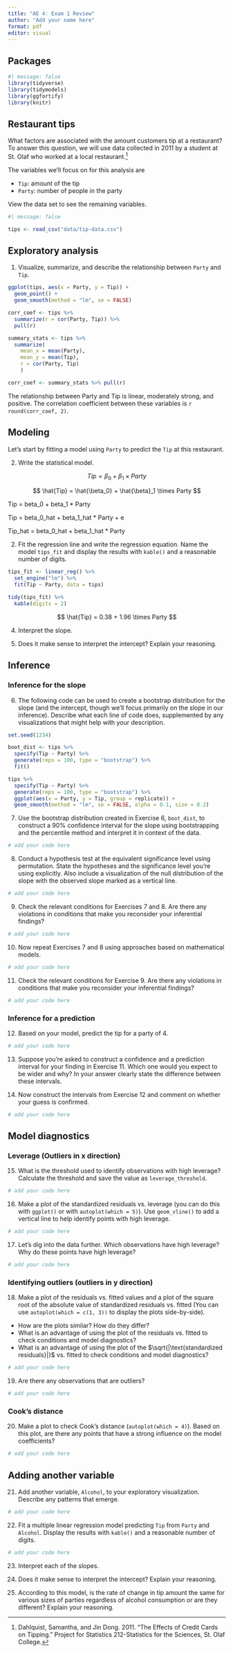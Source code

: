```yaml
---
title: "AE 4: Exam 1 Review"
author: "Add your name here"
format: pdf
editor: visual
---
```


## Packages

```r
#| message: false
library(tidyverse)
library(tidymodels)
library(ggfortify)
library(knitr)
```

## Restaurant tips

What factors are associated with the amount customers tip at a restaurant?
To answer this question, we will use data collected in 2011 by a student at St. Olaf who worked at a local restaurant.[^1]

[^1]: Dahlquist, Samantha, and Jin Dong.
    2011.
    "The Effects of Credit Cards on Tipping." Project for Statistics 212-Statistics for the Sciences, St. Olaf College.

The variables we'll focus on for this analysis are

-   `Tip`: amount of the tip
-   `Party`: number of people in the party

View the data set to see the remaining variables.

```r
#| message: false

tips <- read_csv("data/tip-data.csv")
```

## Exploratory analysis

1.  Visualize, summarize, and describe the relationship between `Party` and `Tip`.

```r
ggplot(tips, aes(x = Party, y = Tip)) +
  geom_point() +
  geom_smooth(method = "lm", se = FALSE)

corr_coef <- tips %>%
  summarize(r = cor(Party, Tip)) %>%
  pull(r)

summary_stats <- tips %>%
  summarize(
    mean_x = mean(Party),
    mean_y = mean(Tip),
    r = cor(Party, Tip)
    )

corr_coef <- summary_stats %>% pull(r)
```

The relationship between Party and Tip is linear, moderately strong, and positive.
The correlation coefficient between these variables is `r round(corr_coef, 2)`.

## Modeling

Let's start by fitting a model using `Party` to predict the `Tip` at this restaurant.

2.  Write the statistical model.

$$
Tip = \beta_0 + \beta_1 \times Party
$$

$$
\hat{Tip} = \hat{\beta_0} + \hat{\beta}_1 \times Party
$$

Tip = beta_0 + beta_1 \* Party

Tip = beta_0\_hat + beta_1\_hat \* Party + e

Tip_hat = beta_0\_hat + beta_1\_hat \* Party

2.  Fit the regression line and write the regression equation. Name the model `tips_fit` and display the results with `kable()` and a reasonable number of digits.

```r
tips_fit <- linear_reg() %>%
  set_engine("lm") %>%
  fit(Tip ~ Party, data = tips)

tidy(tips_fit) %>%
  kable(digits = 2)
```

$$
\hat{Tip} = 0.38 + 1.96 \times Party
$$

4.  Interpret the slope.

5.  Does it make sense to interpret the intercept?
    Explain your reasoning.

## Inference

### Inference for the slope

6.  The following code can be used to create a bootstrap distribution for the slope (and the intercept, though we'll focus primarily on the slope in our inference). Describe what each line of code does, supplemented by any visualizations that might help with your description.

```r
set.seed(1234)

boot_dist <- tips %>%
  specify(Tip ~ Party) %>%
  generate(reps = 100, type = "bootstrap") %>%
  fit()

tips %>%
  specify(Tip ~ Party) %>%
  generate(reps = 100, type = "bootstrap") %>%
  ggplot(aes(x = Party, y = Tip, group = replicate)) +
  geom_smooth(method = "lm", se = FALSE, alpha = 0.1, size = 0.2)
```

7.  Use the bootstrap distribution created in Exercise 6, `boot_dist`, to construct a 90% confidence interval for the slope using bootstrapping and the percentile method and interpret it in context of the data.

```r
# add your code here
```

8.  Conduct a hypothesis test at the equivalent significance level using permutation. State the hypotheses and the significance level you're using explicitly. Also include a visualization of the null distribution of the slope with the observed slope marked as a vertical line.

```r
# add your code here
```

9.  Check the relevant conditions for Exercises 7 and 8. Are there any violations in conditions that make you reconsider your inferential findings?

```r
# add your code here
```

10. Now repeat Exercises 7 and 8 using approaches based on mathematical models.

```r
# add your code here
```

11. Check the relevant conditions for Exercise 9. Are there any violations in conditions that make you reconsider your inferential findings?

```r
# add your code here
```

### Inference for a prediction

12. Based on your model, predict the tip for a party of 4.

```r
# add your code here
```

13. Suppose you're asked to construct a confidence and a prediction interval for your finding in Exercise 11.
    Which one would you expect to be wider and why?
    In your answer clearly state the difference between these intervals.

14. Now construct the intervals from Exercise 12 and comment on whether your guess is confirmed.

```r
# add your code here
```

## Model diagnostics

### Leverage (Outliers in x direction)

15. What is the threshold used to identify observations with high leverage? Calculate the threshold and save the value as `leverage_threshold`.

```r
# add your code here
```

16. Make a plot of the standardized residuals vs. leverage (you can do this with `ggplot()` or with `autoplot(which = 5)`). Use `geom_vline()` to add a vertical line to help identify points with high leverage.

```r
# add your code here
```

17. Let's dig into the data further. Which observations have high leverage? Why do these points have high leverage?

```r
# add your code here
```

### Identifying outliers (outliers in y direction)

18. Make a plot of the residuals vs. fitted values and a plot of the square root of the absolute value of standardized residuals vs. fitted (You can use `autoplot(which = c(1, 3))` to display the plots side-by-side).

-   How are the plots similar? How do they differ?
-   What is an advantage of using the plot of the residuals vs. fitted to check conditions and model diagnostics?
-   What is an advantage of using the plot of the $\sqrt{|\text{standardized residuals}|}$ vs. fitted to check conditions and model diagnostics?

```r
# add your code here
```

19. Are there any observations that are outliers?

```r
# add your code here
```

### Cook's distance

20. Make a plot to check Cook's distance (`autoplot(which = 4)`). Based on this plot, are there any points that have a strong influence on the model coefficients?

```r
# add your code here
```

## Adding another variable

21. Add another variable, `Alcohol`, to your exploratory visualization. Describe any patterns that emerge.

```r
# add your code here
```

22. Fit a multiple linear regression model predicting `Tip` from `Party` and `Alcohol`. Display the results with `kable()` and a reasonable number of digits.

```r
# add your code here
```

23. Interpret each of the slopes.

24. Does it make sense to interpret the intercept?
    Explain your reasoning.

25. According to this model, is the rate of change in tip amount the same for various sizes of parties regardless of alcohol consumption or are they different?
    Explain your reasoning.
